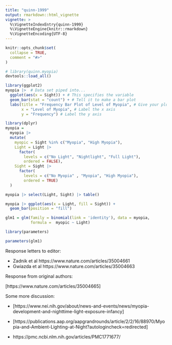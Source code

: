 ```yaml
---
title: "quinn-1999"
output: rmarkdown::html_vignette
vignette: >
  %\VignetteIndexEntry{quinn-1999}
  %\VignetteEngine{knitr::rmarkdown}
  %\VignetteEncoding{UTF-8}
---
```


```r
knitr::opts_chunk$set(
  collapse = TRUE,
  comment = "#>"
)
```

```r
# library(quinn.myopia)
devtools::load_all()
```

```r
library(ggplot2)
myopia |>  # Data set piped into...
  ggplot(aes(x = Sight)) + # This specifies the variable
  geom_bar(stat = "count") + # Tell it to make a bar plot
  labs(title = "Frequency Bar Plot of Level of Myopia", # Give your plot a title
       x = "Level of Myopia", # Label the x axis
       y = "Frequency") # Label the y axis

```


```r
library(dplyr)
myopia = 
  myopia |> 
  mutate(
    myopic = Sight %in% c("Myopia", "High Myopia"),
    Light = Light |> 
      factor(
        levels = c("No Light", "Nightlight", "Full Light"),
        ordered = FALSE),
    Sight = Sight |> 
      factor(
        levels = c("No Myopia" , "Myopia", "High Myopia"),
        ordered = TRUE)
  ) 

```

```r
myopia |> select(Light, Sight) |> table()

```


```r
myopia |> ggplot(aes(x = Light, fill = Sight)) +
  geom_bar(position = "fill")
```


```r

glm1 = glm(family = binomial(link = 'identity'), data = myopia,
           formula =  myopic ~ Light)

library(parameters)

parameters(glm1)

```

Response letters to editor:

- Zadnik et al https://www.nature.com/articles/35004661
- Gwiazda et al https://www.nature.com/articles/35004663

Response from original authors:

[https://www.nature.com/articles/35004665]

Some more discussion: 

- [https://www.nei.nih.gov/about/news-and-events/news/myopia-development-and-nighttime-light-exposure-infancy]

- [https://publications.aap.org/aapgrandrounds/article/2/2/16/88970/Myopia-and-Ambient-Lighting-at-Night?autologincheck=redirected]

- https://pmc.ncbi.nlm.nih.gov/articles/PMC1771677/

